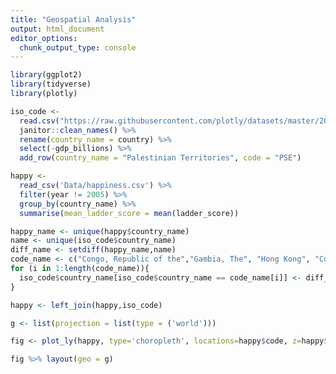 ```yaml
---
title: "Geospatial Analysis"
output: html_document
editor_options: 
  chunk_output_type: console
---
```


```r
library(ggplot2)
library(tidyverse)
library(plotly)
```


```r
iso_code <- 
  read.csv("https://raw.githubusercontent.com/plotly/datasets/master/2014_world_gdp_with_codes.csv") %>%
  janitor::clean_names() %>%
  rename(country_name = country) %>%
  select(-gdp_billions) %>%
  add_row(country_name = "Palestinian Territories", code = "PSE")
```

```r
happy <- 
  read_csv('Data/happiness.csv') %>%
  filter(year != 2005) %>%
  group_by(country_name) %>%
  summarise(mean_ladder_score = mean(ladder_score))
```

```r
happy_name <- unique(happy$country_name)
name <- unique(iso_code$country_name)
diff_name <- setdiff(happy_name,name)
code_name <- c("Congo, Republic of the","Gambia, The", "Hong Kong", "Cote d'Ivoire" ,"Burma", "Cyprus", "Macedonia", "Korea, South", "Taiwan")
for (i in 1:length(code_name)){
  iso_code$country_name[iso_code$country_name == code_name[i]] <- diff_name[i]
}
```

```r
happy <- left_join(happy,iso_code)
```

```r
g <- list(projection = list(type = ('world')))

fig <- plot_ly(happy, type='choropleth', locations=happy$code, z=happy$mean_ladder_score, text=happy$country_name,colorscale = "Viridis")

fig %>% layout(geo = g)
```





